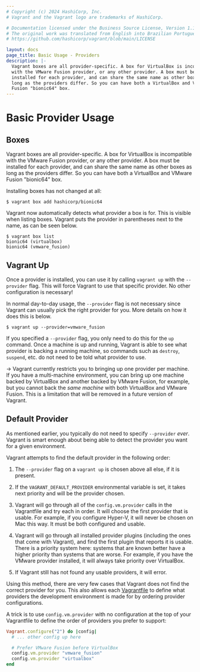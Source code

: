 ```yaml
---
# Copyright (c) 2024 HashiCorp, Inc.
# Vagrant and the Vagrant logo are trademarks of HashiCorp.

# Documentation licensed under the Business Source License, Version 1.1.
# The original work was translated from English into Brazilian Portuguese.
# https://github.com/hashicorp/vagrant/blob/main/LICENSE

layout: docs
page_title: Basic Usage - Providers
description: |-
  Vagrant boxes are all provider-specific. A box for VirtualBox is incompatible
  with the VMware Fusion provider, or any other provider. A box must be
  installed for each provider, and can share the same name as other boxes as
  long as the providers differ. So you can have both a VirtualBox and VMware
  Fusion "bionic64" box.
---
```


# Basic Provider Usage

## Boxes

Vagrant boxes are all provider-specific. A box for VirtualBox is incompatible
with the VMware Fusion provider, or any other provider. A box must be installed
for each provider, and can share the same name as other boxes as long
as the providers differ. So you can have both a VirtualBox and VMware Fusion
"bionic64" box.

Installing boxes has not changed at all:

```shell-session
$ vagrant box add hashicorp/bionic64
```

Vagrant now automatically detects what provider a box is for. This is
visible when listing boxes. Vagrant puts the provider in parentheses next
to the name, as can be seen below.

```shell-session
$ vagrant box list
bionic64 (virtualbox)
bionic64 (vmware_fusion)
```

## Vagrant Up

Once a provider is installed, you can use it by calling `vagrant up`
with the `--provider` flag. This will force Vagrant to use that specific
provider. No other configuration is necessary!

In normal day-to-day usage, the `--provider` flag is not necessary
since Vagrant can usually pick the right provider for you. More details
on how it does this is below.

```shell-session
$ vagrant up --provider=vmware_fusion
```

If you specified a `--provider` flag, you only need to do this for the
`up` command. Once a machine is up and running, Vagrant is able to
see what provider is backing a running machine, so commands such as
`destroy`, `suspend`, etc. do not need to be told what provider to use.

-> Vagrant currently restricts you to bringing up one provider per machine.
If you have a multi-machine environment, you can bring up one machine
backed by VirtualBox and another backed by VMware Fusion, for example, but you
cannot back the <em>same machine</em> with both VirtualBox and
VMware Fusion. This is a limitation that will be removed in a future
version of Vagrant.

## Default Provider

As mentioned earlier, you typically do not need to specify `--provider`
_ever_. Vagrant is smart enough about being able to detect the provider
you want for a given environment.

Vagrant attempts to find the default provider in the following order:

1. The `--provider` flag on a `vagrant up` is chosen above all else, if
   it is present.

2. If the `VAGRANT_DEFAULT_PROVIDER` environmental variable is set,
   it takes next priority and will be the provider chosen.

3. Vagrant will go through all of the `config.vm.provider` calls in the
   Vagrantfile and try each in order. It will choose the first provider
   that is usable. For example, if you configure Hyper-V, it will never
   be chosen on Mac this way. It must be both configured and usable.

4. Vagrant will go through all installed provider plugins (including the
   ones that come with Vagrant), and find the first plugin that reports
   it is usable. There is a priority system here: systems that are known
   better have a higher priority than systems that are worse. For example,
   if you have the VMware provider installed, it will always take priority
   over VirtualBox.

5. If Vagrant still has not found any usable providers, it will error.

Using this method, there are very few cases that Vagrant does not find the
correct provider for you. This also allows each
[Vagrantfile](/vagrant/docs/vagrantfile/) to define what providers
the development environment is made for by ordering provider configurations.

A trick is to use `config.vm.provider` with no configuration at the top of
your Vagrantfile to define the order of providers you prefer to support:

```ruby
Vagrant.configure("2") do |config|
  # ... other config up here

  # Prefer VMware Fusion before VirtualBox
  config.vm.provider "vmware_fusion"
  config.vm.provider "virtualbox"
end
```
